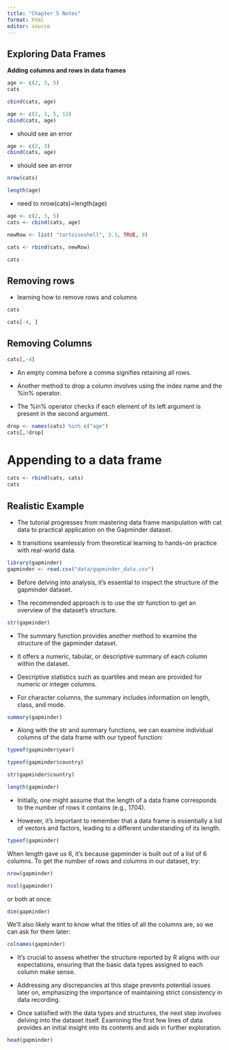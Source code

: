 ```yaml
---
title: "Chapter 5 Notes"
format: html
editor: source
---
```


## Exploring Data Frames

**Adding columns and rows in data frames**

```r
age <- c(2, 3, 5)
cats
```

```r
cbind(cats, age)
```

```r
age <- c(2, 3, 5, 12)
cbind(cats, age)
```
* should see an error
```r
age <- c(2, 3)
cbind(cats, age)
```
* should see an error

```r
nrow(cats)
```

```r
length(age)
```

* need to nrow(cats)=length(age)

```r
age <- c(2, 3, 5)
cats <- cbind(cats, age)
```

```r
newRow <- list( "tortoiseshell", 3.3, TRUE, 9)

cats <- rbind(cats, newRow)
```

```r
cats
```

## Removing rows

* learning how to remove rows and columns

```r
cats 
```

```r
cats[-4, ]
```

## Removing Columns


```r
cats[,-4]
```

* An empty comma before a comma signifies retaining all rows.

* Another method to drop a column involves using the index name and the %in% operator.

* The %in% operator checks if each element of its left argument is present in the second argument.



```r
drop <- names(cats) %in% c("age")
cats[,!drop]
```

# Appending to a data frame


```r
cats <- rbind(cats, cats)
cats
```


## Realistic Example

* The tutorial progresses from mastering data frame manipulation with cat data to practical application on the Gapminder dataset.

* It transitions seamlessly from theoretical learning to hands-on practice with real-world data.

```r
library(gapminder)
gapminder <- read.csv("data/gapminder_data.csv")
```

* Before delving into analysis, it's essential to inspect the structure of the gapminder dataset.

* The recommended approach is to use the str function to get an overview of the dataset's structure.

```r
str(gapminder)
```

* The summary function provides another method to examine the structure of the gapminder dataset.

* It offers a numeric, tabular, or descriptive summary of each column within the dataset.

* Descriptive statistics such as quartiles and mean are provided for numeric or integer columns.

* For character columns, the summary includes information on length, class, and mode.

```r
summary(gapminder)
```

* Along with the str and summary functions, we can examine individual columns of the data frame with our typeof function:
 
```r
typeof(gapminder$year)
```
```r
typeof(gapminder$country)
```


```r
str(gapminder$country)
```


```r
length(gapminder)
```


* Initially, one might assume that the length of a data frame corresponds to the number of rows it contains (e.g., 1704).

* However, it's important to remember that a data frame is essentially a list of vectors and factors, leading to a different understanding of its length.


```r
typeof(gapminder)
```

When length gave us 6, it’s because gapminder is built out of a list of 6 columns. To get the number of rows and columns in our dataset, try:

```r
nrow(gapminder)
```


```r
ncol(gapminder)
```

or both at once:

```r
dim(gapminder)
```

We’ll also likely want to know what the titles of all the columns are, so we can ask for them later:

```r
colnames(gapminder)
```

* It's crucial to assess whether the structure reported by R aligns with our expectations, ensuring that the basic data types assigned to each column make sense.

* Addressing any discrepancies at this stage prevents potential issues later on, emphasizing the importance of maintaining strict consistency in data recording.

* Once satisfied with the data types and structures, the next step involves delving into the dataset itself.
Examining the first few lines of data provides an initial insight into its contents and aids in further exploration.


```r
head(gapminder)

```









